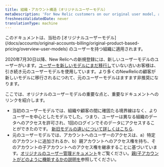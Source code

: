 ```yaml
---
title: 組織・アカウント構造（オリジナルユーザーモデル）
metaDescription: 'For New Relic customers on our original user model, an explanation of the account structure.'
freshnessValidatedDate: never
translationType: machine
---
```


<Callout variant="important">
  このドキュメントは、当社の [オリジナルユーザーモデル](/docs/accounts/original-accounts-billing/original-product-based-pricing/overview-user-models) のユーザーを持つ組織に適用されます。
</Callout>

2020年7月30日以降、New Relicへの新規登録には、新しいユーザーモデルのユーザーがいます。[ユーザーを新しいモデルにまだ移行し](/docs/accounts/original-accounts-billing/original-users-roles/user-migration)ていない古いお客様は、引き続き元のユーザーモデルを使用しています。より多くのNewRelicの顧客が新しいモデルに移行されるにつれて、元のユーザーモデルはますます非推奨になります。

ここでは、オリジナルのユーザーモデルの重要な点と、重要なドキュメントへのリンクを紹介します。

* 当初のユーザーモデルでは、組織や顧客の間に確固たる境界線はなく、よりユーザーを中心としたモデルでした。つまり、ユーザーは異なる組織のデータへのアクセスを許可され、1回のログインでそのデータにアクセスすることができたのです。 [新旧モデルの違いについて詳しくはこちら](/docs/accounts/original-accounts-billing/original-product-based-pricing/overview-user-models).
* 元のユーザーモデルでは、アカウントへのユーザーのアクセスは、a）特定のアカウントに追加されるか、b）親アカウントへのアクセス権を持ち、そのアカウントの子アカウントへのアクセス権を継承することに基づいています。[オリジナルのユーザー管理ドキュメント](/docs/accounts/original-accounts-billing/original-users-roles)をご覧ください。[親/子アカウントがどのように機能するかの説明を](/docs/accounts/original-accounts-billing/original-users-roles/mastersub-account-structure)参照してください。